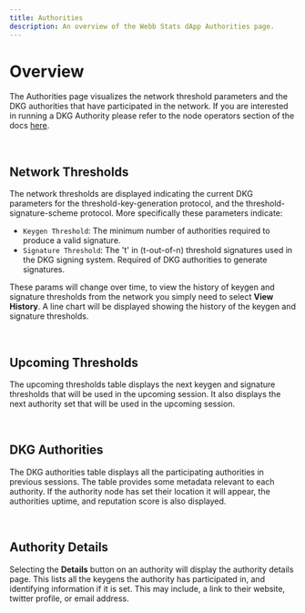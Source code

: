 ```yaml
---
title: Authorities
description: An overview of the Webb Stats dApp Authorities page.
---
```



# Overview

The Authorities page visualizes the network threshold parameters and the DKG authorities that have participated in the network. If you are interested
in running a DKG Authority please refer to the node operators section of the docs [here](/docs/tangle-network/node-operators/quickstart).

<br />

<AuthPage />

## Network Thresholds

The network thresholds are displayed indicating the current DKG parameters for the threshold-key-generation protocol, and
the threshold-signature-scheme protocol. More specifically these parameters indicate:

- `Keygen Threshold`: The minimum number of authorities required to produce a valid signature.
- `Signature Threshold`: The 't' in (t-out-of-n) threshold signatures used in the DKG signing system. Required of DKG authorities to generate signatures.

These params will change over time, to view the history of keygen and signature thresholds from the network you simply need to
select **View History**. A line chart will be displayed showing the history of the keygen and signature thresholds.

<br />
<Thresholds />

## Upcoming Thresholds

The upcoming thresholds table displays the next keygen and signature thresholds that will be used in the upcoming session. It also displays the next
authority set that will be used in the upcoming session.

<br />
<UpcomingThresholds/>

## DKG Authorities

The DKG authorities table displays all the participating authorities in previous sessions. The table provides some metadata relevant to
each authority. If the authority node has set their location it will appear, the authorities uptime, and reputation score is also displayed.

<br />
<AuthTable />

## Authority Details

Selecting the **Details** button on an authority will display the authority details page. This lists all the keygens the authority has participated in,
and identifying information if it is set. This may include, a link to their website, twitter profile, or email address.

<br />
<AuthDetailsPage />
